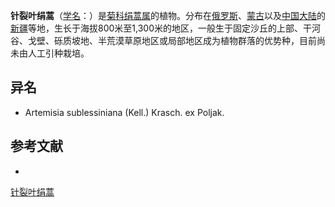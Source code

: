 {{Speciesbox
| name = 针裂叶绢蒿
| status = 
| status_system = 
| image =
| genus = Seriphidium
| species = sublessingianum
| authority = (Kell.) Poljak.
}}

'''针裂叶绢蒿'''（[[学名|学名]]：{{lang|la|''Seriphidium sublessingianum''}}）是[[菊科|菊科]][[绢蒿属|绢蒿属]]的植物。分布在[[俄罗斯|俄罗斯]]、[[蒙古|蒙古]]以及[[中国大陆|中国大陆]]的[[新疆|新疆]]等地，生长于海拔800米至1,300米的地区，一般生于固定沙丘的上部、干河谷、戈壁、砾质坡地、半荒漠草原地区或局部地区成为植物群落的优势种，目前尚未由人工引种栽培。

== 异名 ==
* Artemisia sublessiniana (Kell.) Krasch. ex Poljak.

== 参考文献 ==
<div class="references-small">
* {{cite web| url =http://www.bioinfo.cn/db05/KmzwSpecies.php?action=view&id=5248| title =针裂叶绢蒿| work =《中国高等植物数据库全库》| publisher =中国科学院微生物研究所| author =昆明植物研究所| accessdate =2009-02-25}}{{dead link|date=2018年4月 |bot=InternetArchiveBot |fix-attempted=yes }}
</div>
{{Taxonbar|from=Q15231748}}

[[Category:绢蒿属|针裂叶绢蒿]]


{{植物小作品}}